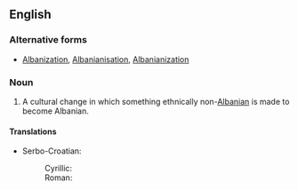 ==English==
{{wikipedia}}

===Alternative forms===
* [[Albanization]], [[Albanianisation]], [[Albanianization]]

===Noun===
{{en-noun|-}}

# {{context|pejorative}} A cultural change in which something ethnically non-[[Albanian]] is made to become Albanian.

====Translations====
{{trans-top|cultural change}}
* Serbo-Croatian:
*: Cyrillic: {{t-|sh|албанизација|f|alt=албаниза́ција|sc=Cyrl}}
*: Roman: {{t-|sh|albanizacija|f|alt=albanizácija}}
{{trans-mid}}
{{trans-bottom}}